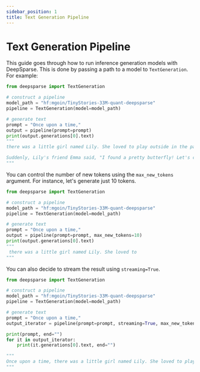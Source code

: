 ```yaml
---
sidebar_position: 1
title: Text Generation Pipeline
---
```


# Text Generation Pipeline
This guide goes through how to run inference generation models with DeepSparse. This is done by passing a path to a model to 
`TextGeneration`. For example:

```python
from deepsparse import TextGeneration

# construct a pipeline
model_path = "hf:mgoin/TinyStories-33M-quant-deepsparse"
pipeline = TextGeneration(model=model_path)

# generate text
prompt = "Once upon a time,"
output = pipeline(prompt=prompt)
print(output.generations[0].text)
"""
there was a little girl named Lily. She loved to play outside in the park with her friends. One day, Lily and her friends were playing hide and seek. Lily was hiding behind a big tree when she saw a butterfly. She wanted to catch it, but she didn't want to scare it away.

Suddenly, Lily's friend Emma said, "I found a pretty butterfly! Let's catch it!" Lily was excited and said, "Yes, let's catch it!" They ran after
"""
```
You can control the number of new tokens using the `max_new_tokens` argument. For instance, let's generate just 10 tokens.
```python
from deepsparse import TextGeneration

# construct a pipeline
model_path = "hf:mgoin/TinyStories-33M-quant-deepsparse"
pipeline = TextGeneration(model=model_path)

# generate text
prompt = "Once upon a time,"
output = pipeline(prompt=prompt, max_new_tokens=10)
print(output.generations[0].text)
"""
 there was a little girl named Lily. She loved to
"""
```
You can also decide to stream the result using `streaming=True`. 

```python
from deepsparse import TextGeneration

# construct a pipeline
model_path = "hf:mgoin/TinyStories-33M-quant-deepsparse"
pipeline = TextGeneration(model=model_path)

# generate text
prompt = "Once upon a time,"
output_iterator = pipeline(prompt=prompt, streaming=True, max_new_tokens=20)

print(prompt, end="")
for it in output_iterator:
    print(it.generations[0].text, end="")

"""
Once upon a time, there was a little girl named Lily. She loved to play outside in the park with her friends. One
"""

```
